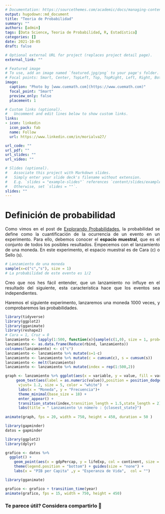 ```yaml
---
# Documentation: https://sourcethemes.com/academic/docs/managing-content/
output: hugodown::md_document
title: "Teoria de Probabilidad"
summary: ""
authors: [admin]
tags: [Data Science, Teoria de Probabilidad, R, Estadística]
categories: []
date: 2021-10-05
draft: false

# Optional external URL for project (replaces project detail page).
external_link: ""

# Featured image
# To use, add an image named `featured.jpg/png` to your page's folder.
# Focal points: Smart, Center, TopLeft, Top, TopRight, Left, Right, BottomLeft, Bottom, BottomRight.
image:
  caption: "Photo by [www.cuemath.com](https://www.cuemath.com)"
  focal_point: "Smart"
  preview_only: false
  placement: 1

# Custom links (optional).
#   Uncomment and edit lines below to show custom links.
links:
- icon: linkedin
  icon_pack: fab
  name: Follow
  url: https://www.linkedin.com/in/morialva27/

url_code: ""
url_pdf: ""
url_slides: ""
url_video: ""

# Slides (optional).
#   Associate this project with Markdown slides.
#   Simply enter your slide deck's filename without extension.
#   E.g. `slides = "example-slides"` references `content/slides/example-slides.md`.
#   Otherwise, set `slides = ""`.
slides: ""
---
```

<div style="text-align: justify">

# Definición de probabilidad

Como vimos en el post de [Explorando Probabilidades](https://www.dmorialva.com/post/explorando-informacion/), la probabilidad se define como la cuantificación de la ocurrencia de un evento en un experimento. Para ello, debemos conocer el **espacio muestral**, que es el conjunto de todos los posibles resultados. Empecemos con el lanzamiento de una moneda. En este experimento, el espacio muestral es de Cara (c) o Sello (s). 

```r
# Lanzamiento de una moneda
sample(x=c("c","s"), size = 1)
# La probabilidad de este evento es 1/2
```

Creo que nos hes fácil entender, que un lanzamiento no influye en el resultado del siguiente, esta caracteristica hace que los eventos sea independientes. 

Haremos el siguiente experimento, lanzaremos una moneda 1000 veces, y comprobaremos las probabilidades.
```r
library(tidyverse)
library(ggplot2)
library(gganimate)
library(reshape2)
# Cara = 1, Cruz = 0
lanzamiento <- lapply(1:500, function(x){sample(c(1,0), size = 1, prob=c(0.5,0.5))})
lanzamiento <- as.data.frame(Reduce(rbind, lanzamiento))
colnames(lanzamiento) <- c("c")
lanzamiento <- lanzamiento %>% mutate(s=1-c)
lanzamiento <- lanzamiento %>% mutate(c = cumsum(c), s = cumsum(s))
lanzamiento <- melt(lanzamiento)
lanzamiento <- lanzamiento %>% mutate(index = rep(1:500,2))

graph <- lanzamiento %>% ggplot(aes(x = variable, y = value, fill = variable)) +              geom_bar(stat = "identity", color = "white", show.legend = FALSE, width = 0.2) +
     geom_text(aes(label = as.numeric(value)),position = position_dodge(0.9),
      vjust= 1.2, size = 5, color = "white")  +
      labs(x = "Moneda", y = "Frecuencia")+
      theme_minimal(base_size = 18) +
      enter_appear() +
      transition_states(index,transition_length = 1.5,state_length = 2) +
      labs(title = " Lanzamiento \n número : {closest_state}")
  
animate(graph, fps = 20, width = 750, height = 450, duration = 50 )

```


```r
library(gapminder)
datos = gapminder

library(ggplot2)
library(dplyr)

grafico <- datos %>%
  ggplot() + 
    geom_point(aes(x = gdpPercap, y = lifeExp, col = continent, size = pop), alpha = 0.8) + theme_minimal() + 
    theme(legend.position = "bottom") + guides(size = "none") + 
    labs(x = "PIB per Capita" ,y = "Esperanza de Vida",  col = "") 

library(gganimate)

grafico <- grafico + transition_time(year)
animate(grafico, fps = 15, width = 750, height = 450)

```

<div/>

### Te parece útil? Considera compartirlo 🙌

